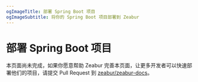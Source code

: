 ```yaml
---
ogImageTitle: 部署 Spring Boot 项目
ogImageSubtitle: 将你的 Spring Boot 项目部署到 Zeabur
---
```


# 部署 Spring Boot 项目

本页面尚未完成，如果你愿意帮助 Zeabur 完善本页面，让更多开发者可以快速部署他们的项目，请提交 Pull Request 到 [zeabur/zeabur-docs](https://github.com/zeabur/docs)。
